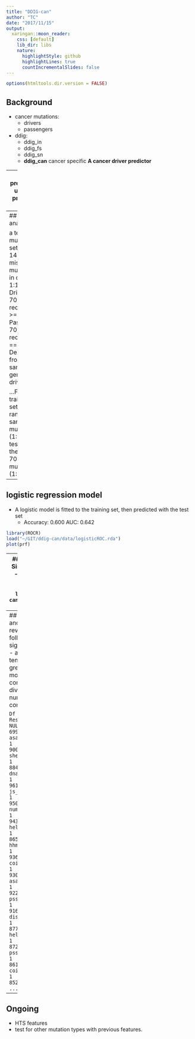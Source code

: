 ```yaml
---
title: "DDIG-can"
author: "TC"
date: "2017/11/15"
output:
  xaringan::moon_reader:
    css: [default]
    lib_dir: libs
    nature:
      highlightStyle: github
      highlightLines: true
      countIncrementalSlides: false
---
```


```r
options(htmltools.dir.version = FALSE)
```


## Background
- cancer mutations: 
  - drivers
  - passengers

- ddig:
  - ddig_in
  - ddig_fs
  - ddig_sn
  - **ddig_can** cancer specific
**A cancer driver predictor**

---
## prediction used in previous work

- 50 features  
    - DNA  
        - conservation  
            - phylop: multi-species  
            - pssm: multiple sequence alignment  
        - KAKS:   
    - proteins  
        - Secondary Structure tendency (SS)  
            - Helix, Coil, Sheet, etc.  
        - Accessible surface area(ASA)  
        - disorder tendency (D)  
    - RNA (contributed by Mark, but not used in here due to calculation errors)  

*** 

I finally tweaked several scripts to calculate all the features.

---
## Feature analysis

a test mutation set:
- 1400 missense mutations in cancer, 1:1
  - Driver: 700, recurrence >=5
  - Passenger: 700, recurrence == 1 
    - Derived from the same genes as drivers

...Finally:
- training set: 700 random sampled mutations (1:1)
- test set: the rest 700 mutations (1:1)

---
## logistic regression model
- A logistic model is fitted to the training set, then predicted with the test set
    - Accuracy: 0.600 AUC: 0.642
    
```r
library(ROCR)
load("~/GIT/ddig-can/data/logisticROC.rda")
plot(prf)
```

---
## An SVM model
- Similar performance 
    - accuracy: 0.597, AUC: 0.644
```r
library(ROCR)
load("~/GIT/ddig-can/data/SVMROC.rda")
plot(prf)
```


---
## Model analysis
- anova analysis revealed that the following features are significant ("p<0.05")
    - asa, beta-sheet tendency contributed greatest in logistic model,
    - dna conservation, js divergence(?) exon number, helix contributed second

```
                              Df Deviance Resid. Df Resid. Dev  Pr(>Chi)    
NULL                                            699     970.31              
asa_tor                        1  11.9702       678     900.79 0.0005406 ***
sheet_p_mean                   1  12.7250       671     884.12 0.0003608 ***
dna_cons_tor                   1   8.9434       698     961.37 0.0027848 ** 
js_divergence_max              1   7.2005       693     950.64 0.0072883 ** 
num_exons_min                  1   7.3814       692     943.26 0.0065903 ** 
helix_p_tor                    1   6.8471       661     865.14 0.0088783 ** 
hhm_md_tor                     1   4.9891       688     936.51 0.0255069 *  
coil_p_max                     1   6.2100       687     930.30 0.0127034 *  
asa_max                        1   4.2320       684     922.34 0.0396687 *  
pssm_cons_mean                 1   5.4384       682     916.04 0.0196984 *  
disorder_tor                   1   3.9249       665     877.71 0.0475747 *  
helix_p_max                    1   5.1881       664     872.52 0.0227425 *  
pssm_cons_tog                  1   3.9675       660     861.18 0.0463874 *  
coil_p_mean                    1   6.5244       652     852.60 0.0106403 *  
...
```

---
## Ongoing

- HTS features
- test for other mutation types with previous features.

